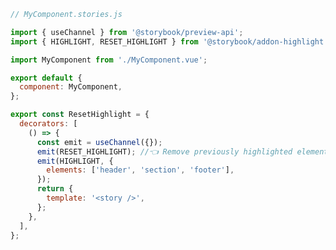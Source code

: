 ```js
// MyComponent.stories.js

import { useChannel } from '@storybook/preview-api';
import { HIGHLIGHT, RESET_HIGHLIGHT } from '@storybook/addon-highlight';

import MyComponent from './MyComponent.vue';

export default {
  component: MyComponent,
};

export const ResetHighlight = {
  decorators: [
    () => {
      const emit = useChannel({});
      emit(RESET_HIGHLIGHT); //👈 Remove previously highlighted elements
      emit(HIGHLIGHT, {
        elements: ['header', 'section', 'footer'],
      });
      return {
        template: '<story />',
      };
    },
  ],
};
```
